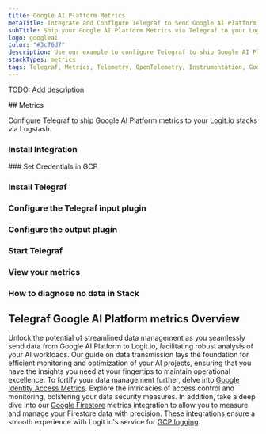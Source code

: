 ```yaml
---
title: Google AI Platform Metrics
metaTitle: Integrate and Configure Telegraf to Send Google AI Platform Metrics
subTitle: Ship your Google AI Platform Metrics via Telegraf to your Logit.io Stack
logo: googleai
color: "#3c76d7"
description: Use our example to configure Telegraf to ship Google AI Platform metrics to Logit.io. Configure Telegraf to send Google AI Platform metrics to ELK.
stackTypes: metrics
tags: Telegraf, Metrics, Telemetry, OpenTelemetry, Instrumentation, Google AI Platform, Prometheus, Artificial Intelligence, Ai
---
```


TODO: Add description

<Steps>
  ## Metrics

  Configure Telegraf to ship Google AI Platform metrics to your Logit.io stacks via Logstash.
  
  ### Install Integration
  <InstallIntegration/>
  ### Set Credentials in GCP

  <SetGCPCredentials intro="The Google AI Platform serves as a specialized collection of services within Google Cloud, 
    specifically designed for the construction, deployment and administration of machine learning 
    models in a cloud-based environment."/>

  ### Install Telegraf

  <InstallTelegraf />

  ### Configure the Telegraf input plugin

  <TelegrafStackDriverInput metric_type="ml.googleapis.com"/>

  ### Configure the output plugin

  <TelegrafOutputPlugin />

  ### Start Telegraf

  <StartTelegraf />

  ### View your metrics
  <LaunchStack source="Google_AI_Platform_Metrics_via_Telegraf" utmMedium="metrics" utmCampaign="telegraf-GoogleAIPlatform-metrics" />

  ### How to diagnose no data in Stack

  <DiagnoseNoData />
</Steps>

## Telegraf Google AI Platform metrics Overview

Unlock the potential of streamlined data management as you seamlessly send data from Google AI Platform to Logit.io, 
facilitating robust analysis of your AI workloads. Our guide on data transmission lays the foundation for efficient 
monitoring and optimization of your AI projects, ensuring that you have the insights you need at your fingertips to 
maintain operational excellence. To fortify your data management further, delve into 
[Google Identity Access Metrics](/integrations/infrastructure-metrics/google-cloud/identity-access-telegraf-metrics). 
Explore the intricacies of access control and monitoring, bolstering your data security measures. In addition, take 
a deep dive into our [Google Firestore](/integrations/infrastructure-metrics/google-cloud/firestore-telegraf-metrics) metrics 
integration to allow you to measure and manage your Firestore data with precision. These integrations ensure a 
smooth experience with Logit.io's service for [GCP logging](https://logit.io/solutions/gcp-logging/).